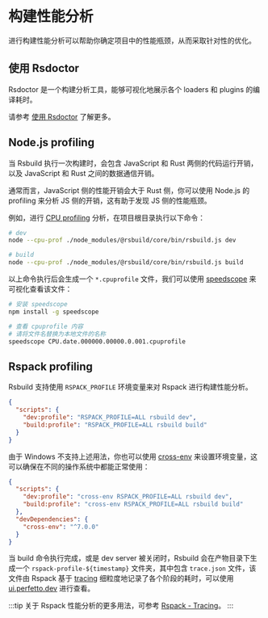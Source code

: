 # 构建性能分析

进行构建性能分析可以帮助你确定项目中的性能瓶颈，从而采取针对性的优化。

## 使用 Rsdoctor

Rsdoctor 是一个构建分析工具，能够可视化地展示各个 loaders 和 plugins 的编译耗时。

请参考 [使用 Rsdoctor](/guide/debug/rsdoctor) 了解更多。

## Node.js profiling

当 Rsbuild 执行一次构建时，会包含 JavaScript 和 Rust 两侧的代码运行开销，以及 JavaScript 和 Rust 之间的数据通信开销。

通常而言，JavaScript 侧的性能开销会大于 Rust 侧，你可以使用 Node.js 的 profiling 来分析 JS 侧的开销，这有助于发现 JS 侧的性能瓶颈。

例如，进行 [CPU profiling](https://nodejs.org/docs/v20.17.0/api/cli.html#--cpu-prof) 分析，在项目根目录执行以下命令：

```bash
# dev
node --cpu-prof ./node_modules/@rsbuild/core/bin/rsbuild.js dev

# build
node --cpu-prof ./node_modules/@rsbuild/core/bin/rsbuild.js build
```

以上命令执行后会生成一个 `*.cpuprofile` 文件，我们可以使用 [speedscope](https://github.com/jlfwong/speedscope) 来可视化查看该文件：

```bash
# 安装 speedscope
npm install -g speedscope

# 查看 cpuprofile 内容
# 请将文件名替换为本地文件的名称
speedscope CPU.date.000000.00000.0.001.cpuprofile
```

## Rspack profiling

Rsbuild 支持使用 `RSPACK_PROFILE` 环境变量来对 Rspack 进行构建性能分析。

```json title="package.json"
{
  "scripts": {
    "dev:profile": "RSPACK_PROFILE=ALL rsbuild dev",
    "build:profile": "RSPACK_PROFILE=ALL rsbuild build"
  }
}
```

由于 Windows 不支持上述用法，你也可以使用 [cross-env](https://npmjs.com/package/cross-env) 来设置环境变量，这可以确保在不同的操作系统中都能正常使用：

```json title="package.json"
{
  "scripts": {
    "dev:profile": "cross-env RSPACK_PROFILE=ALL rsbuild dev",
    "build:profile": "cross-env RSPACK_PROFILE=ALL rsbuild build"
  },
  "devDependencies": {
    "cross-env": "^7.0.0"
  }
}
```

当 build 命令执行完成，或是 dev server 被关闭时，Rsbuild 会在产物目录下生成一个 `rspack-profile-${timestamp}` 文件夹，其中包含 `trace.json` 文件，该文件由 Rspack 基于 [tracing](https://github.com/tokio-rs/tracing) 细粒度地记录了各个阶段的耗时，可以使用 [ui.perfetto.dev](https://ui.perfetto.dev/) 进行查看。

:::tip
关于 Rspack 性能分析的更多用法，可参考 [Rspack - Tracing](https://rspack.dev/zh/contribute/development/tracing)。
:::
